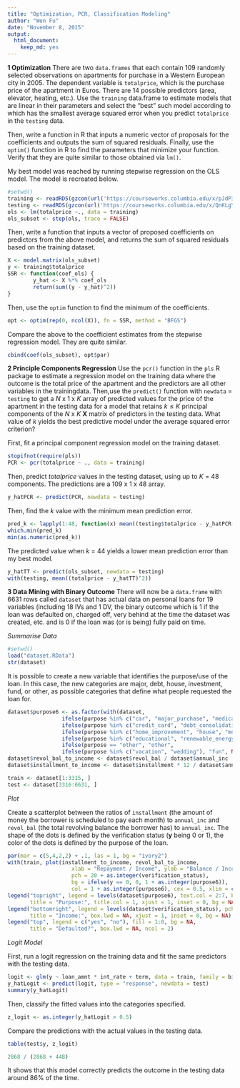 ```yaml
---
title: "Optimization, PCR, Classification Modeling"
author: "Wen Fu"
date: "November 8, 2015"
output: 
  html_document: 
    keep_md: yes
---
```


__1 Optimization__
There are two `data.frames` that each contain 109 randomly selected observations on apartments for purchase in a Western European city in 2005. The dependent variable is `totalprice`, which is the purchase price of the apartment in Euros. There are 14 possible predictors (area, elevator, heating, etc.). Use the `training` data.frame to estimate models that are linear in their parameters and select the “best” such model according to which has the smallest average squared error when you predict `totalprice` in the `testing` data.

Then, write a function in R that inputs a numeric vector of proposals for the coefficients and outputs the sum of squared residuals. Finally, use the `optim()` function in R to find the parameters that minimize your function. Verify that they are quite similar to those obtained via `lm()`. 

##################
My best model was reached by running stepwise regression on the OLS model. The model is recreated below.

```r
#setwd()
training <- readRDS(gzcon(url('https://courseworks.columbia.edu/x/pJdP39')))
testing <- readRDS(gzcon(url('https://courseworks.columbia.edu/x/QnKLgY')))
ols <- lm(totalprice ~., data = training)
ols_subset <- step(ols, trace = FALSE)
```

Then, write a function that inputs a vector of proposed coefficients on predictors from the above model, and returns the sum of squared residuals based on the training dataset.

```r
X <- model.matrix(ols_subset)
y <- training$totalprice
SSR <- function(coef_ols) {
        y_hat <- X %*% coef_ols
        return(sum((y - y_hat)^2))
}
```

Then, use the `optim` function to find the minimum of the coefficients. 

```r
opt <- optim(rep(0, ncol(X)), fn = SSR, method = "BFGS")
```

Compare the above to the coefficient estimates from the stepwise regression model. They are quite similar.

```r
cbind(coef(ols_subset), opt$par)
```

__2 Principle Components Regression__
Use the `pcr()` function in the `pls` R package to estimate a regression model on the training data where the outcome is the total price of the apartment and the predictors are all other variables in the trainingdata. Then,use the `predict()` function with `newdata` = `testing` to get a $N$ x 1 x $K$ array of predicted values for the price of the apartment in the testing data for a model that retains $k \leqslant K$ principal components of the $N$ x $K$ $\mathbf{X}$ matrix of predictors in the testing data. What value of $k$ yields the best predictive model under the average squared error criterion?

##################
First, fit a principal component regression model on the training dataset.

```r
stopifnot(require(pls))
PCR <- pcr(totalprice ~ ., data = training)
```

Then, predict _totalprice_ values in the testing dataset, using up to _K_ = 48 components. The predictions are a 109 x 1 x 48 array.

```r
y_hatPCR <- predict(PCR, newdata = testing)
```

Then, find the _k_ value with the minimum mean prediction error.

```r
pred_k <- lapply(1:48, function(x) mean((testing$totalprice - y_hatPCR[, , x])^2))
which.min(pred_k)
min(as.numeric(pred_k))
```

The predicted value when _k_ = 44 yields a lower mean prediction error than my best model.

```r
y_hatTT <- predict(ols_subset, newdata = testing)
with(testing, mean((totalprice - y_hatTT)^2))
```

__3 Data Mining with Binary Outcome__
There will now be a `data.frame` with 6631 rows called `dataset` that has actual data on personal loans for 19 variables (including 18 IVs and 1 DV, the binary outcome which is 1 if the loan was defaulted on, charged off, very behind at the time the dataset was created, etc. and is 0 if the loan was (or is being) fully paid on time.

##################
_Summarise Data_

```r
#setwd()
load("dataset.RData")
str(dataset)
```

It is possible to create a new variable that identifies the purpose/use of the loan. In this case, the new categories are major, debt, house, investment, fund, or other, as possible categories that define what people requested the loan for.

```r
dataset$purpose6 <- as.factor(with(dataset, 
                 ifelse(purpose %in% c("car", "major_purchase", "medical"), "major",
                 ifelse(purpose %in% c("credit_card", "debt_consolidation"), "debt",
                 ifelse(purpose %in% c("home_improvement", "house", "moving"), "house",
                 ifelse(purpose %in% c("educational", "renewable_energy", "small_business"), "investment",
                 ifelse(purpose == "other", "other",
                 ifelse(purpose %in% c("vacation", "wedding"), "fun", NA_character_))))))))
dataset$revol_bal_to_income <- dataset$revol_bal / dataset$annual_inc
dataset$installment_to_income <- dataset$installment * 12 / dataset$annual_inc

train <- dataset[1:3315, ]
test <- dataset[3316:6631, ]
```

_Plot_

Create a scatterplot between the ratios of `installment` (the amount of money the borrower is scheduled to pay each month) to `annual_inc` and `revol_bal` (the total revolving balance the borrower has) to `annual_inc`. The shape of the dots is defined by the verification status (__y__ being 0 or 1), the color of the dots is defined by the purpose of the loan.
```r
par(mar = c(5,4,2,2) + .1, las = 1, bg = "ivory2")
with(train, plot(installment_to_income, revol_bal_to_income, 
                    xlab = "Repayment / Income", ylab = "Balance / Income", 
                    pch = 20 + as.integer(verification_status), 
                    bg = ifelse(y == 0, 0, 1 + as.integer(purpose6)), 
                    col = 1 + as.integer(purpose6), cex = 0.5, xlim = c(0, 0.25), ylim = 0:1))
legend("topright", legend = levels(dataset$purpose6), text.col = 2:7, box.lwd = NA, 
       title = "Purpose:", title.col = 1, xjust = 1, inset = 0, bg = NA)
legend("bottomright", legend = levels(dataset$verification_status), pch = 21:23,
       title = "Income:", box.lwd = NA, xjust = 1, inset = 0, bg = NA)
legend("top", legend = c("yes", "no"), fill = 1:0, bg = NA,
       title = "Defaulted?", box.lwd = NA, ncol = 2)
```

_Logit Model_

First, run a logit regression on the training data and fit the same predictors with the testing data. 

```r
logit <- glm(y ~ loan_amnt * int_rate + term, data = train, family = binomial)
y_hatLogit <- predict(logit, type = "response", newdata = test)
summary(y_hatLogit)
```

Then, classify the fitted values into the categories specified.

```r
z_logit <- as.integer(y_hatLogit > 0.5)
```

Compare the predictions with the actual values in the testing data.

```r
table(test$y, z_logit)
```

```r
2868 / (2868 + 448)
```

It shows that this model correctly predicts the outcome in the testing data around 86% of the time.